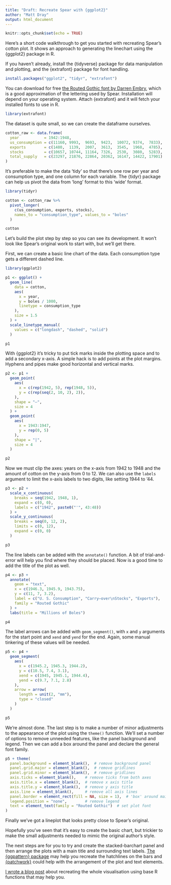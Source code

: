 ```yaml
---
title: "Draft: Recreate Spear with {ggplot2}"
author: "Matt Dray"
output: html_document
---
```


```r
knitr::opts_chunk$set(echo = TRUE)
```

Here's a short code walkthrough to get you started with recreating Spear's cotton plot. It shows an approach to generating the linechart using the {ggplot2} package in R.

If you haven't already, install the {tidyverse} package for data manipulation and plotting, and the {extrafont} package for font handling.

```r
install.packages("ggplot2", "tidyr", "extrafont")
```

You can download for free [the Routed Gothic font by Darren Embry](https://webonastick.com/fonts/routed-gothic/), which is a good approximation of the lettering used by Spear. Installation will depend on your operating system. Attach {extrafont} and it will fetch your installed fonts to use in R.

```r
library(extrafont)
```

The dataset is quite small, so we can create the dataframe ourselves.

```r
cotton_raw <- data.frame(
  year           = 1942:1948,
  us_consumption = c(11160, 9993,  9693,  9423,  10072, 9374,  7833),
  exports        = c(1480,  1139,  2007,  3613,  3545,  1968,  4785),
  stocks         = c(10657, 10744, 11164, 7326,  2530,  3080,  5283),
  total_supply   = c(23297, 21876, 22864, 20362, 16147, 14422, 17901)
)
```

It's preferable to make the data 'tidy' so that there's one row per year and consumption type, and one column for each variable. The {tidyr} package can help us pivot the data from 'long' format to this 'wide' format.

```r
library(tidyr)

cotton <- cotton_raw %>% 
  pivot_longer(
    c(us_consumption, exports, stocks), 
    names_to = "consumption_type", values_to = "boles"
  )

cotton
```

Let's build the plot step by step so you can see its development. It won't look like Spear's original work to start with, but we'll get there.

First, we can create a basic line chart of the data. Each consumption type gets a different dashed line.

```r
library(ggplot2)

p1 <- ggplot() +
  geom_line(
    data = cotton,
    aes(
      x = year, 
      y = boles / 1000,
      linetype = consumption_type
    ),
    size = 1.5
  ) +
  scale_linetype_manual(
    values = c("longdash", "dashed", "solid")
  )

p1
```

With {ggplot2} it's tricky to put tick marks inside the plotting space and to add a secondary x-axis. A simple hack is to add points at the plot margins. Hyphens and pipes make good horizontal and vertical marks.

```r
p2 <- p1 +
  geom_point(
    aes(
      x = c(rep(1942, 5), rep(1948, 5)), 
      y = c(rep(seq(2, 10, 2), 2)),
    ),
    shape = "—",
    size = 4
  ) +
  geom_point(
    aes(
      x = 1943:1947,
      y = rep(0, 5)
    ),
    shape = "|",
    size = 4
  ) 

p2
```

Now we must clip the axes: years on the x-axis from 1942 to 1948 and the amount of cotton on the y-axis from 0 to 12. We can also use the `labels` argument to limit the x-axis labels to two digits, like setting 1944 to '44.

```r
p3 <- p2 +
  scale_x_continuous(
    breaks = seq(1942, 1948, 1),
    expand = c(0, 0),
    labels = c("1942", paste0("'", 43:48))
  ) +
  scale_y_continuous(
    breaks = seq(0, 12, 2),
    limits = c(0, 12),
    expand = c(0, 0)
  )

p3
```

The line labels can be added with the `annotate()` function. A bit of trial-and-error will help you find where they should be placed. Now is a good time to add the title of the plot as well.

```r
p4 <- p3 +
  annotate(
    geom = "text",
    x = c(1946.3, 1945.9, 1943.75),
    y = c(11, 7, 3.2),
    label = c("U. S. Consumption", "Carry–over\nStocks", "Exports"),
    family = "Routed Gothic"
  ) +
  labs(title = "Millions of Boles")

p4
```

The label arrows can be added with `geom_segment()`, with `x` and `y` arguments for the start point and `xend` and `yend` for the end. Again, some manual tinkering of these values will be needed.

```r
p5 <- p4 +
  geom_segment(
    aes(
      x = c(1945.2, 1945.3, 1944.2),
      y = c(10.5, 7.4, 3.1),
      xend = c(1945, 1945.1, 1944.4), 
      yend = c(9.7, 7.1, 2.8)
    ),
    arrow = arrow(
      length = unit(2, "mm"),
      type = "closed"
    )
  )

p5
```

We're almost done. The last step is to make a number of minor adjustments to the appearance of the plot using the `theme()` function. We'll set a number of options to remove unneeded features, like the panel background and legend. Then we can add a box around the panel and declare the general font family.

```r
p5 + theme(
  panel.background = element_blank(),  # remove background panel
  panel.grid.major = element_blank(),  # remove gridlines
  panel.grid.minor = element_blank(),  # remove gridlines
  axis.ticks = element_blank(),    # remove ticks from both axes
  axis.title.x = element_blank(),  # remove x axis title
  axis.title.y = element_blank(),  # remove y axis title
  axis.line = element_blank(),     # remove all axis lines
  panel.border = element_rect(fill = NA, size = 1),  # 'box' around main panel
  legend.position = "none",        # remove legend
  text = element_text(family = "Routed Gothic")  # set plot font
)
```

Finally we've got a lineplot that looks pretty close to Spear's original. 

Hopefully you've seen that it's easy to create the basic chart, but trickier to make the small adjustments needed to mimic the original author's style.

The next steps are for you to try and create the stacked-barchart panel and then arrange the plots with a main title and surrounding text labels. [The {ggpattern} package](https://coolbutuseless.github.io/package/ggpattern/index.html) may help you recreate the hatchlines on the bars and [{patchwork}](https://patchwork.data-imaginist.com/) could help with the arrangement of the plot and text elements.

[I wrote a blog post](https://www.rostrum.blog/2021/06/08/recreate-spear/) about recreating the whole visualisation using base R functions that may help you.